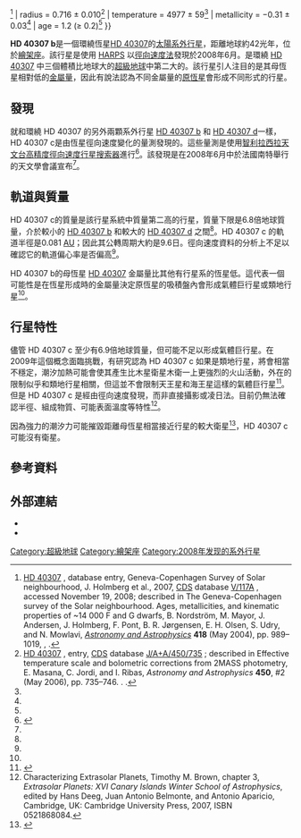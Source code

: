 {{Planetbox begin
| name = HD 40307 c
}}
{{Planetbox image
| image =
| caption = 藝術家筆下的 HD 40307 c
}}
{{Planetbox star
| star = [[HD_40307|HD 40307]]
| constell = [[繪架座|繪架座]]
| RA = {{RA|05|54|04.2409}}<ref name=sb>{{cite web|url=http://simbad.u-strasbg.fr/simbad/sim-id?Ident=HD+40307|title=HD 40307|accessdate=18 June 2008|work=[[SIMBAD|SIMBAD]]|publisher=[[史特拉斯堡天文資料中心|Centre de Données astronomiques de Strasbourg]]|year=2008|archive-date=2018-07-02|archive-url=https://web.archive.org/web/20180702131640/http://simbad.u-strasbg.fr/simbad/sim-id?Ident=HD+40307|dead-url=no}}</ref>
| DEC = {{DEC|−60|01|24.498}}<ref name=sb />
| app_mag = 7.17<ref name=sb />
| dist_ly = 41.8 ± 0.3
| dist_pc = 12.83 ± 0.09<ref name=sb />
| class = K2.5V<ref name=sb />
| mass = 0.75{{±|0.03|0.04}}<ref name="geneva">[http://webviz.u-strasbg.fr/viz-bin/VizieR-5?-out.add=.&-source=V/117A/newcat&recno=3947 HD 40307] {{Wayback|url=http://webviz.u-strasbg.fr/viz-bin/VizieR-5?-out.add=.&-source=V%2F117A%2Fnewcat&recno=3947 |date=20180109063645 }}, database entry, Geneva-Copenhagen Survey of Solar neighbourhood, J. Holmberg et al., 2007, [[Centre_de_Données_astronomiques_de_Strasbourg|CDS]] database [http://vizier.u-strasbg.fr/viz-bin/Cat?V/117A V/117A] {{Wayback|url=http://vizier.u-strasbg.fr/viz-bin/Cat?V%2F117A |date=20160208164929 }}, accessed November 19, 2008; described in The Geneva-Copenhagen survey of the Solar neighbourhood. Ages, metallicities, and kinematic properties of ~14 000 F and G dwarfs, B. Nordström, M. Mayor, J. Andersen, J. Holmberg, F. Pont, B. R. Jørgensen, E. H. Olsen, S. Udry, and N. Mowlavi, ''[[Astronomy_and_Astrophysics|Astronomy and Astrophysics]]'' '''418''' (May 2004), pp. 989–1019, {{bibcode|2004A&A...418..989N}}, {{doi|10.1051/0004-6361:20035959}}.</ref>
| radius = 0.716 ± 0.010<ref name="2massphot">[http://webviz.u-strasbg.fr/viz-bin/VizieR-5?-out.add=.&-source=J/A%2bA/450/735/table2&recno=2686 HD 40307] {{Wayback|url=http://webviz.u-strasbg.fr/viz-bin/VizieR-5?-out.add=.&-source=J%2FA%2BA%2F450%2F735%2Ftable2&recno=2686 |date=20161021151600 }}, entry, [[Centre_de_Données_astronomiques_de_Strasbourg|CDS]] database [http://cdsarc.u-strasbg.fr/viz-bin/Cat?J/A%2bA/450/735 J/A+A/450/735] {{Wayback|url=http://cdsarc.u-strasbg.fr/viz-bin/Cat?J%2FA%2BA%2F450%2F735 |date=20180119060617 }}; described in Effective temperature scale and bolometric corrections from 2MASS photometry, E. Masana, C. Jordi, and I. Ribas, ''Astronomy and Astrophysics'' '''450''', #2 (May 2006), pp. 735–746. {{bibcode|2006A&A...450..735M}}. {{doi|10.1051/0004-6361:20054021}}.</ref>
| temperature = 4977 ± 59<ref name="mayor08" />
| metallicity = −0.31 ± 0.03<ref name="mayor08" />
| age = 1.2 (≥ 0.2)<ref name="geneva" />
}}
{{Planetbox orbit
| semimajor = 0.081<ref name="mayor08">{{cite journal|author= M. Mayor, S. Udry, C. Lovis, F. Pepe, D. Queloz, W. Benz, J.-L. Bertaux, F. Bouchy, C. Mordasini, D. Segransan|title=The HARPS search for southern extra-solar planets. XIII. A planetary system with 3 Super-Earths (4.2, 6.9, & 9.2 Earth masses)|arxiv=0806.4587|bibcode = 2009A&A...493..639M |doi = 10.1051/0004-6361:200810451|year= 2009|journal= Astronomy and Astrophysics|volume= 493|issue= 2|pages= 639–644 }}</ref>
| eccentricity = 0.0<ref name="mayor08" />
| period = 9.620 ± 0.002<ref name="mayor08" />
| semi-amp = 2.47 ± 0.11<ref name="mayor08" />
}}
{{Planetbox character
| minimum_mass_earth = 6.8<ref name="mayor08" />
}}
{{Planetbox discovery 
| discovery_date = 2008年6月16日
| discoverers = [[米歇爾·麥耶|米歇爾·麥耶]]（Michel Mayor）所領導的小組
| discovery_method =  [[徑向速度|徑向速度法]] （[[高精度徑向速度行星搜索器|HARPS]]）
| discovery_site = [[智利|智利]][[拉西拉天文台|拉西拉天文台]]（La Silla Observatory）
| discovery_status = 已公開<ref name="mayor08" />
}}
{{Planetbox reference
| star = HD+40307
| planet = c
}}
{{Planetbox end}}

'''HD 40307 b'''是一個環繞恆星[[HD_40307|HD 40307]]的[[太陽系外行星|太陽系外行星]]，距離地球約42光年，位於[[繪架座|繪架座]]。該行星是使用 [[高精度徑向速度行星搜索器|HARPS]] 以[[徑向速度|徑向速度法]]發現於2008年6月。是環繞 [[HD_40307|HD 40307]] 中三個體積比地球大的[[超級地球|超級地球]]中第二大的。該行星引人注目的是其母恆星相對低的[[金屬量|金屬量]]，因此有說法認為不同金屬量的[[原恆星|原恆星]]會形成不同形式的行星。

==發現==
就和環繞 HD 40307 的另外兩顆系外行星 [[HD_40307_b|HD 40307 b]] 和 [[HD_40307_d|HD 40307 d]]一樣，HD 40307 c是由恆星徑向速度變化的量測發現的。這些量測是使用[[智利|智利]][[拉西拉天文台|拉西拉天文台]][[高精度徑向速度行星搜索器|高精度徑向速度行星搜索器]]進行<ref name=BBC>{{cite news|url=http://news.bbc.co.uk/1/hi/sci/tech/7457307.stm|title=Trio of 'super-Earths' discovered|author=Mayor|coauthors=Mayor et al.|date=2008-06-16|work=BBC news|accessdate=2008-06-16|archive-date=2012-03-05|archive-url=https://web.archive.org/web/20120305170221/http://news.bbc.co.uk/1/hi/sci/tech/7457307.stm|dead-url=no}}</ref>。該發現是在2008年6月中於法國南特舉行的天文學會議宣布<ref name=BBC />。

==軌道與質量==
HD 40307 c的質量是該行星系統中質量第二高的行星，質量下限是6.8倍地球質量，介於較小的 [[HD_40307_b|HD 40307 b]] 和較大的 [[HD_40307_d|HD 40307 d]] 之間<ref name="mayor08" />。HD 40307 c 的軌道半徑是0.081 [[天文單位|AU]]；因此其公轉周期大約是9.6日。徑向速度資料的分析上不足以確認它的軌道偏心率是否偏高<ref name="mayor08" />。

HD 40307 b的母恆星 [[HD_40307|HD 40307]] 金屬量比其他有行星系的恆星低。這代表一個可能性是在恆星形成時的金屬量決定原恆星的吸積盤內會形成氣體巨行星或類地行星<ref name="mayor08" />。

==行星特性==
儘管 HD 40307 c 至少有6.9倍地球質量，但可能不足以形成氣體巨行星。在2009年這個概念面臨挑戰，有研究認為 HD 40307 c 如果是類地行星，將會相當不穩定，潮汐加熱可能會使其產生比木星衛星木衛一上更強烈的火山活動，外在的限制似乎和類地行星相關，但這並不會限制天王星和海王星這樣的氣體巨行星<ref>{{cite journal|arxiv=0901.1698|author=Barnes, R., Jackson, B., Raymond, S., West, A., Greenberg, R.|title=The HD 40307 Planetary System: Super-Earths or Mini-Neptunes?|journal=[[The_Astrophysical_Journal|The Astrophysical Journal]]|year=2009|doi=10.1088/0004-637X/695/2/1006|volume=695|issue=2|pages=1006|bibcode=2009ApJ...695.1006B}}</ref>。但是 HD 40307 c 是經由徑向速度發現，而非直接攝影或凌日法。目前仍無法確認半徑、組成物質、可能表面溫度等特性<ref>Characterizing Extrasolar Planets, Timothy M. Brown, chapter 3, ''Extrasolar Planets: XVI Canary Islands Winter School of Astrophysics'', edited by Hans Deeg, Juan Antonio Belmonte, and Antonio Aparicio, Cambridge, UK: Cambridge University Press, 2007, ISBN 0521868084.</ref>。

因為強力的潮汐力可能摧毀距離母恆星相當接近行星的較大衛星<ref>{{cite journal|bibcode=2002ApJ...575.1087B|author=Barnes, J., O'Brien, D.|title=Stability of Satellites around Close-in Extrasolar Giant Planets|journal=[[The_Astrophysical_Journal|The Astrophysical Journal]]|volume=575|issue=2|pages=1087–1093|year=2002|doi=10.1086/341477|arxiv = astro-ph/0205035 }}</ref>，HD 40307 c 可能沒有衛星。

==參考資料==
{{reflist}}

==外部連結==
* {{cite web | url=http://media4.obspm.fr/exoplanets/base/etoile.php?nom=HD+40307 | title=HD 40307 | work=Exoplanets | access-date=2011-12-30 | archive-url=https://web.archive.org/web/20161130015529/http://media4.obspm.fr/exoplanets/base/etoile.php?nom=HD+40307 | archive-date=2016-11-30 | dead-url=yes }}
* {{cite web | url=http://media4.obspm.fr/exoplanets/base/planete.php?etoile=HD+40307&planete=c | title=HD 40307 c | work=Exoplanets | access-date=2011-12-30 | archive-url=https://web.archive.org/web/20120304130854/http://media4.obspm.fr/exoplanets/base/planete.php?etoile=HD+40307&planete=c | archive-date=2012-03-04 | dead-url=yes }}

{{Sky|05|54|04.2409|-|60|01|24.498|41.8}}

[[Category:超級地球|Category:超級地球]]
[[Category:繪架座|Category:繪架座]]
[[Category:2008年发现的系外行星|Category:2008年发现的系外行星]]